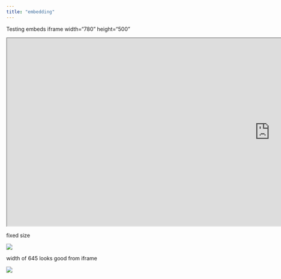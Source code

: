 ```yaml
---
title: "embedding"
---
```


Testing embeds
iframe
 width="780" height="500"

```{=html}
<iframe width="1400" height="500" src="https://public.tableau.com/views/EDA_CC_Sized_dec4/MerchantFraud?:showVizHome=no&:embed=true"></iframe>
```




fixed size
```{=html}
<div class='tableauPlaceholder' id='viz1701720948147' style='position: relative'><noscript><a href='#'><img alt=' ' src='https:&#47;&#47;public.tableau.com&#47;static&#47;images&#47;ED&#47;EDA_CC_Sized_dec4&#47;TransactionCategories&#47;1_rss.png' style='border: none' /></a></noscript><object class='tableauViz'  style='display:none;'><param name='host_url' value='https%3A%2F%2Fpublic.tableau.com%2F' /> <param name='embed_code_version' value='3' /> <param name='site_root' value='' /><param name='name' value='EDA_CC_Sized_dec4&#47;TransactionCategories' /><param name='tabs' value='yes' /><param name='toolbar' value='yes' /><param name='static_image' value='https:&#47;&#47;public.tableau.com&#47;static&#47;images&#47;ED&#47;EDA_CC_Sized_dec4&#47;TransactionCategories&#47;1.png' /> <param name='animate_transition' value='yes' /><param name='display_static_image' value='yes' /><param name='display_spinner' value='yes' /><param name='display_overlay' value='yes' /><param name='display_count' value='yes' /><param name='language' value='en-US' /><param name='filter' value='publish=yes' /></object></div>                <script type='text/javascript'>                    var divElement = document.getElementById('viz1701720948147');                    var vizElement = divElement.getElementsByTagName('object')[0];                    if ( divElement.offsetWidth > 800 ) { vizElement.style.minWidth='800px';vizElement.style.maxWidth='100%';vizElement.style.minHeight='670px';vizElement.style.maxHeight=(divElement.offsetWidth*0.75)+'px';} else if ( divElement.offsetWidth > 500 ) { vizElement.style.minWidth='800px';vizElement.style.maxWidth='100%';vizElement.style.minHeight='670px';vizElement.style.maxHeight=(divElement.offsetWidth*0.75)+'px';} else { vizElement.style.width='100%';vizElement.style.height='1600px';}                     var scriptElement = document.createElement('script');                    scriptElement.src = 'https://public.tableau.com/javascripts/api/viz_v1.js';                    vizElement.parentNode.insertBefore(scriptElement, vizElement);                </script>

```


width of 645 looks good from iframe


```{=html}
<div class='tableauPlaceholder' id='viz1701719141999' style='position: relative'><noscript><a href='#'><img alt=' ' src='https:&#47;&#47;public.tableau.com&#47;static&#47;images&#47;Ex&#47;ExploratoryDataAnalysisofCreditCardFraud&#47;WhenDoesFraudOccurDailyWeekly&#47;1_rss.png' style='border: none' /></a></noscript><object class='tableauViz'  style='display:none;'><param name='host_url' value='https%3A%2F%2Fpublic.tableau.com%2F' /> <param name='embed_code_version' value='3' /> <param name='site_root' value='' /><param name='name' value='ExploratoryDataAnalysisofCreditCardFraud&#47;WhenDoesFraudOccurDailyWeekly' /><param name='tabs' value='yes' /><param name='toolbar' value='yes' /><param name='static_image' value='https:&#47;&#47;public.tableau.com&#47;static&#47;images&#47;Ex&#47;ExploratoryDataAnalysisofCreditCardFraud&#47;WhenDoesFraudOccurDailyWeekly&#47;1.png' /> <param name='animate_transition' value='yes' /><param name='display_static_image' value='yes' /><param name='display_spinner' value='yes' /><param name='display_overlay' value='yes' /><param name='display_count' value='yes' /><param name='language' value='en-US' /></object></div>                <script type='text/javascript'>                    var divElement = document.getElementById('viz1701719141999');                    var vizElement = divElement.getElementsByTagName('object')[0];                    if ( divElement.offsetWidth > 800 ) { vizElement.style.width='100%';vizElement.style.height=(divElement.offsetWidth*0.75)+'px';} else if ( divElement.offsetWidth > 500 ) { vizElement.style.width='100%';vizElement.style.height=(divElement.offsetWidth*0.75)+'px';} else { vizElement.style.width='100%';vizElement.style.height='1650px';}                     var scriptElement = document.createElement('script');                    scriptElement.src = 'https://public.tableau.com/javascripts/api/viz_v1.js';                    vizElement.parentNode.insertBefore(scriptElement, vizElement);                </script>
```